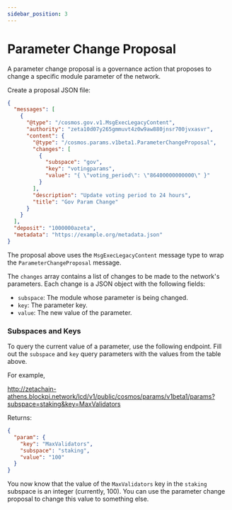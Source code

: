 ```yaml
---
sidebar_position: 3
---
```



# Parameter Change Proposal

A parameter change proposal is a governance action that proposes to change a
specific module parameter of the network.

Create a proposal JSON file:

```json title="proposal.json"
{
  "messages": [
    {
      "@type": "/cosmos.gov.v1.MsgExecLegacyContent",
      "authority": "zeta10d07y265gmmuvt4z0w9aw880jnsr700jvxasvr",
      "content": {
        "@type": "/cosmos.params.v1beta1.ParameterChangeProposal",
        "changes": [
          {
            "subspace": "gov",
            "key": "votingparams",
            "value": "{ \"voting_period\": \"86400000000000\" }"
          }
        ],
        "description": "Update voting period to 24 hours",
        "title": "Gov Param Change"
      }
    }
  ],
  "deposit": "1000000azeta",
  "metadata": "https://example.org/metadata.json"
}
```

The proposal above uses the `MsgExecLegacyContent` message type to wrap the
`ParameterChangeProposal` message.

The `changes` array contains a list of changes to be made to the network's
parameters. Each change is a JSON object with the following fields:

- `subspace`: The module whose parameter is being changed.
- `key`: The parameter key.
- `value`: The new value of the parameter.

### Subspaces and Keys

<SubspaceKeyTable />

To query the current value of a parameter, use the following endpoint. Fill
out the `subspace` and `key` query parameters with the values from the table
above.

For example,

http://zetachain-athens.blockpi.network/lcd/v1/public/cosmos/params/v1beta1/params?subspace=staking&key=MaxValidators

Returns:

```json
{
  "param": {
    "key": "MaxValidators",
    "subspace": "staking",
    "value": "100"
  }
}
```

You now know that the value of the `MaxValidators` key in the `staking` subspace
is an integer (currently, 100). You can use the parameter change proposal to
change this value to something else.
